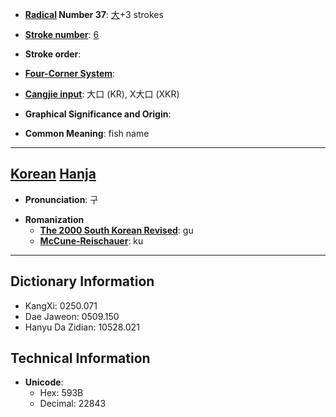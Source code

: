 * '''[[Wiktionary:Chinese radical index| Radical]] Number 37''': [[Wiktionary:Chinese radical index 大|大]]+3 strokes

* '''[[Wiktionary:Chinese total strokes index|Stroke number]]''': [[Wiktionary:Chinese total strokes index 6|6]]

* '''Stroke order''': 

* '''[[Wiktionary:Chinese four corner index|Four-Corner System]]''': 

* '''[[Wiktionary:Chinese Cangjie index|Cangjie input]]''': 大口 (KR), X大口 (XKR)

* '''Graphical Significance and Origin''': 

* '''Common Meaning''': fish name

----

== [[Korean]] [[Hanja]] ==

* '''Pronunciation''': 구

* '''Romanization'''
** '''[[The 2000 South Korean Revised Romanization|The 2000 South Korean Revised]]''': gu
** '''[[McCune-Reischauer]]''': ku

----

== Dictionary Information ==

* KangXi: 0250.071
* Dae Jaweon: 0509.150
* Hanyu Da Zidian: 10528.021

== Technical Information ==

* '''Unicode''':
** Hex: 593B
** Decimal: 22843